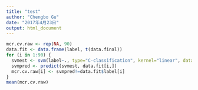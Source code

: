 ```yaml
---
title: "test"
author: "Chengbo Gu"
date: "2017年4月23日"
output: html_document
---
```


```r
mcr.cv.raw <- rep(NA, 90)
data.fit <- data.frame(label, t(data.final))
for (i in 1:90) {
  svmest <- svm(label~., type="C-classification", kernel="linear", data=data.fit[-i,])
  svmpred <- predict(svmest, data.fit[i,])
  mcr.cv.raw[i] <- svmpred!=data.fit$label[i]
}
mean(mcr.cv.raw)
```
